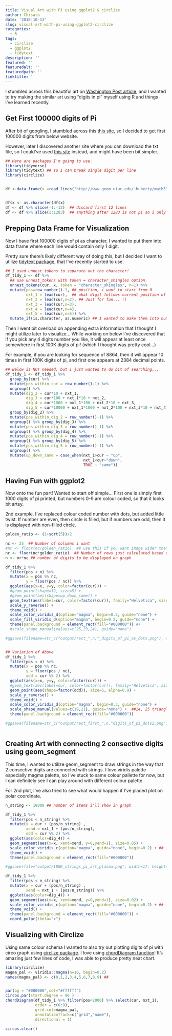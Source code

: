 ```yaml
---
title: Visual Art with Pi using ggplot2 & circlize
author: Chisato
date: '2018-10-13'
slug: visual-art-with-pi-using-ggplot2-circlize
categories:
  - R
tags:
  - circlize
  - ggplot2
  - tidytext
description: ''
featured: ''
featuredalt: ''
featuredpath: ''
linktitle: ''
---
```



I stumbled across this beautiful art on [Washington Post article](https://www.washingtonpost.com/news/wonk/wp/2015/03/14/10-stunning-images-show-the-beauty-hidden-in-pi/?noredirect=on&utm_term=.10079a56ece1), and I wanted to try making the similar art using "digits in pi" myself using R and things I've learned recently.   

## Get First 100000 digits of Pi

After bit of googling, I stumbled across this [this site](http://www.geom.uiuc.edu/~huberty/math5337/groupe/welcome.html), so I decided to get first 100000 digits from below website. 

However, later I discovered another site where you can download the txt file, so I could've used [this site](https://www.angio.net/pi/digits.html) instead, and might have been bit simpler. 

```r

## Here are packages I'm going to use.
library(tidyverse)  
library(tidytext) ## so I can break single digit per line 
library(circlize)


df <-data.frame(x =read_lines("http://www.geom.uiuc.edu/~huberty/math5337/groupe/digits.html"))


df$x <- as.character(df$x)
df <- df %>% slice(-1:-12)  ## discard first 12 lines
df <- df %>% slice(1:1283)  ## anything after 1283 is not pi so i only want to grab 1~1283

```


## Prepping Data Frame for Visualization 

Now I have first  100000 digits of pi as character, I wanted to put them into data frame where each line would contain only 1 digit.  

Pretty sure there's likely different way of doing this, but I decided I want to utilize [tidytext package](https://cran.r-project.org/web/packages/tidytext/index.html), that I've recently started to use.  


```r

## I used unnest_tokens to separate out the character!
df_tidy_1 <- df %>% 
  ## use unnest_tokens with token = character_shingles option.
  unnest_tokens(cur, x, token = "character_shingles", n=1) %>% 
  mutate(pos=row_number()-1, ## position, i want to start from 0
         nxt_1 = lead(cur),  ## what digit follows current position of number
         nxt_2 = lead(cur,n=2), ## Just for fun... :) 
         nxt_3 = lead(cur,n=3),
         nxt_4 = lead(cur,n=4),
         nxt_5 = lead(cur,n=5)) %>%
  mutate_if(is.character, as.numeric) ## I wanted to make them into numeric, instead of leaving it as character.


```

Then I went bit overload on appending extra information that I thought I might utilize later to visualize...  While working on below I've discovered that if you pick any 4 digits number you like, it will appear at least once somewhere in first 100K digits of pi! (which I thought was pretty cool...)

For example, if you are looking for sequence of 8864, then it will appear 10 times in first 100K digits of pi, and first one appears at 2384 decimal points.



```r

## Below is NOT needed, but I just wanted to do bit of searching,,,
df_tidy_1 <- df_tidy_1 %>%
  group_by(cur) %>%
  mutate(pos_within_cur = row_number()-1) %>%
  ungroup() %>%
  mutate(dig_2 = cur*10 + nxt_1,
         dig_3 = cur*100 + nxt_1*10 + nxt_2,
         dig_4 = cur*1000 + nxt_1*100 + nxt_2*10 + nxt_3,
         dig_5 = cur*10000 + nxt_1*1000 + nxt_2*100 + nxt_3*10 + nxt_4) %>%
  group_by(dig_2) %>%
  mutate(pos_within_dig_2 = row_number()-1) %>%
  ungroup() %>% group_by(dig_3) %>%
  mutate(pos_within_dig_3 = row_number()-1) %>%
  ungroup() %>% group_by(dig_4) %>%
  mutate(pos_within_dig_4 = row_number()-1) %>%
  ungroup() %>% group_by(dig_5) %>%
  mutate(pos_within_dig_5 = row_number()-1) %>%
  ungroup() %>%
  mutate(up_down_same = case_when(nxt_1>cur ~ "up",
                                  nxt_1<cur~"down",
                                  TRUE ~ "same"))


```


## Having Fun with ggplot2 

Now onto the fun part! Wanted to start off simple... 
First one is simply first 1000 digits of pi printed, but numbers 0-9 are colour coded, so that it looks bit artsy.  

2nd example, I've replaced colour coded number with dots, but added little twist.  If number are even, then circle is filled, but if numbers are odd, then it is displayed with non-filled circle. 


```r

golden_ratio <- (1+sqrt(5))/2 

nc <- 25  ## Number of columns i want
#nr <- floor(nc/golden_ratio)  ## use this if you want image wider than longer
nr <- floor(nc*golden_ratio)  ## Number of rows just calculated based on golden ratio.
n <- nr*nc ## number of digits to be displayed on graph

df_tidy_1 %>%
  filter(pos < n) %>%
  mutate(x = pos %% nc,
         y = floor(pos / nc)) %>%
  ggplot(aes(x=x, y=y, color=factor(cur))) +
  #geom_point(shape=19, size=5) +
  #geom_point(aes(shape=up_down_same)) +
  geom_text(aes(label=cur, color=factor(cur)), family="Helvetica", size=5) +
  scale_y_reverse() +
  theme_void() +
  scale_color_viridis_d(option="magma", begin=0.2, guide="none") +
  scale_fill_viridis_d(option="magma", begin=0.2, guide="none") +
  theme(panel.background = element_rect(fill="#000000")) #+
  #scale_shape_manual(values=c(25,23,24), guide="none")

#ggsave(filename=str_c("output/rect_",n,"_digits_of_pi_as_dots.png"), width=11, height=11*golden_ratio)


## Variation of Above
df_tidy_1 %>%
  filter(pos < n) %>%
  mutate(x = pos %% nc,
         y = floor(pos / nc),
         odd = cur %% 2) %>%
  ggplot(aes(x=x, y=y, color=factor(cur))) +
  #geom_text(aes(label=cur, color=factor(cur)), family="Helvetica", size=3) +
  geom_point(aes(shape=factor(odd)), size=5, alpha=0.9) +
  scale_y_reverse() +
  theme_void() +
  scale_color_viridis_d(option="magma", begin=0.3, guide="none") +
  scale_shape_manual(values=c(19,21), guide="none") +  ##24, 25 triangle
  theme(panel.background = element_rect(fill="#000000")) 

#ggsave(filename=str_c("output/rect_first_",n,"digits_of_pi_dots2.png"), height=11, width=11*golden_ratio)



```

## Creating Art with connecting 2 consective digits using geom_segment

This time, I wanted to utilize geom_segment to draw strings in the way that 2 consective digits are connected with strings.  I love viridis palette especially magma palette, so I've stuck to same colour pallette for now, but I can definitely see I can play around with different colour palette.  

For 2nd plot, I've also tried to see what would happen if I've placed plot on polar coordinate.  

```r


n_string <- 10000 ## number of items i'll show in graph

df_tidy_1 %>%
  filter(pos < n_string) %>%
  mutate(x = cur + (pos/n_string) ,
         xend = nxt_1 + (pos/n_string),
         odd = cur %% 2) %>%
  ggplot(aes(color=dig_4)) +  
  geom_segment(aes(x=x, xend=xend, y=0,yend=1), size=0.05) +
  scale_color_viridis_c(option="magma", guide="none", begin=0.2) + ## i like plasma too
  theme_void() +
  theme(panel.background = element_rect(fill="#000000")) 

#ggsave(file="output/100K_strings_pi_art_plasma.png", width=17, height=floor(17/golden_ratio))

df_tidy_1 %>%
  filter(pos < n_string) %>%
  mutate(x = cur + (pos/n_string) ,
         xend = nxt_1 + (pos/n_string)) %>%
  ggplot(aes(color=dig_4)) +  
  geom_segment(aes(x=x, xend=xend, y=0,yend=1), size=0.02) +
  scale_color_viridis_c(option="magma", guide="none", begin=0.2) + ## i like plasma too
  theme_void() +
  theme(panel.background = element_rect(fill="#000000")) +
  coord_polar(theta="x")

```


## Visualizing with Circlize 

Using same colour schema I wanted to also try out plotting digits of pi with circo graph using [circlize package](https://cran.r-project.org/web/packages/circlize/index.html).  I love using [chordDiagram function](https://jokergoo.github.io/circlize_book/book/the-chorddiagram-function.html)! It's amazing just few lines of code, I was able to produce pretty neat chart.  


```r

library(circlize)
magma_pal <- viridis::magma(n=10, begin=0.2)
names(magma_pal) <- c(0,1,2,3,4,5,6,7,8,9) ## 


par(bg = "#000000",col="#ffffff")
circos.par(start.degree = 90 )
chordDiagram(df_tidy_1 %>% filter(pos<2000) %>% select(cur, nxt_1),
             order = c(0:9),
             grid.col=magma_pal, 
             annotationTrack=c("grid","name"),
             directional = 1)

circos.clear()

```


